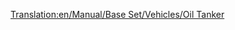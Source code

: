 [[Translation:en/Manual/Base Set/Vehicles/Oil Tanker]]
{{nl/Wagons|Naam=Olietanker
|Picture=[[File:en/Oiltanker.png]]
|NormaalKosten=£1,562 ($3,124)
|NormaalGewicht=24 / 54 t
|NormaalCapaciteit=30,000 liter olie
|MonoKosten=£1,562 ($3,124)
|MonoGewicht=24 / 59 t
|MonoCapaciteit=35,000 liter olie
|MagKosten=£1,562 ($3,124)
|MagGewicht=24 / 61 t
|MagCapaciteit=37,000 liter olie
|Omschrijving=Olietankers zijn zo geconstrueerd dat ze [[en/Manual/Base Set/Economy/Oil|olie (EN)]] kunnen transporteren. Deze wagon is beschikbaar in [[nl/Manual/Klimaat#Gematigd|gematigde]], [[nl/Manual/Klimaat#Subarctisch|subarctische]] en [[nl/Manual/Klimaat#Subtropisch|subtropische]] klimaten.
}}
